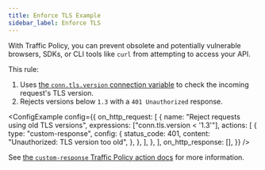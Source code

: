 ```yaml
---
title: Enforce TLS Example
sidebar_label: Enforce TLS
---
```



With Traffic Policy, you can prevent obsolete and potentially vulnerable browsers, SDKs, or CLI tools like `curl` from attempting to access your API.

This rule:
1. Uses [the `conn.tls.version` connection variable](https://ngrok.com/docs/traffic-policy/variables/connection/#conntlsversion) to check the incoming request's TLS version.
1. Rejects versions below `1.3` with a `401 Unauthorized` response.

<ConfigExample
	config={{
		on_http_request: [
			{
				name: "Reject requests using old TLS versions",
				expressions: ["conn.tls.version < '1.3'"],
				actions: [
					{
						type: "custom-response",
						config: {
							status_code: 401,
							content: "Unauthorized: TLS version too old",
						},
					},
				],
			},
		],
		on_http_response: [],
	}}
/>

See [the `custom-response` Traffic Policy action docs](/traffic-policy/actions/custom-response/) for more information.